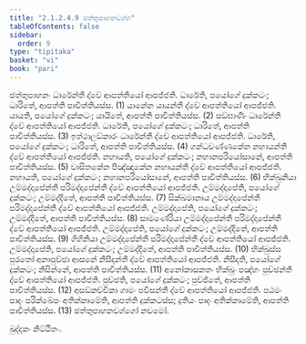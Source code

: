 ```yaml
---
title: "2.1.2.4.9 ඡත්තුපාහනවග්ග"
tableOfContents: false
sidebar:
  order: 9
type: "tipitaka"
basket: "vi"
book: "pari"
---
```



<DynamicBreadcrumb />

<Division number="239" book="pari">

<Paragraph number="968" book="pari">
ඡත්තුපාහනං ධාරේන්තී ද්වේ ආපත්තියෝ ආපජ්ජති. ධාරේති, පයෝගේ දුක්කටං; ධාරිතේ, ආපත්ති පාචිත්තියස්ස. (1)
</Paragraph>

<Paragraph number="969" book="pari">
යානේන යායන්තී ද්වේ ආපත්තියෝ ආපජ්ජති. යායති, පයෝගේ දුක්කටං; යායිතේ, ආපත්ති පාචිත්තියස්ස. (2)
</Paragraph>

<Paragraph number="970" book="pari">
සඞ්ඝාණිං ධාරේන්තී ද්වේ ආපත්තියෝ ආපජ්ජති. ධාරේති, පයෝගේ දුක්කටං; ධාරිතේ, ආපත්ති පාචිත්තියස්ස. (3)
</Paragraph>

<Paragraph number="971" book="pari">
ඉත්ථාලඞ්කාරං ධාරේන්තී ද්වේ ආපත්තියෝ ආපජ්ජති. ධාරේති, පයෝගේ දුක්කටං; ධාරිතේ, ආපත්ති පාචිත්තියස්ස. (4)
</Paragraph>

<Paragraph number="972" book="pari">
ගන්ධවණ්ණකේන නහායන්තී ද්වේ ආපත්තියෝ ආපජ්ජති. නහායති, පයෝගේ දුක්කටං; නහානපරියෝසානේ, ආපත්ති පාචිත්තියස්ස. (5)
</Paragraph>

<Paragraph number="973" book="pari">
වාසිතකේන පිඤ්ඤාකේන නහායන්තී ද්වේ ආපත්තියෝ ආපජ්ජති. නහායති, පයෝගේ දුක්කටං; නහානපරියෝසානේ, ආපත්ති පාචිත්තියස්ස. (6)
</Paragraph>

<Paragraph number="974" book="pari">
භික්ඛුනියා උම්මද්දාපේන්තී පරිමද්දාපේන්තී ද්වේ ආපත්තියෝ ආපජ්ජති. උම්මද්දාපේති, පයෝගේ දුක්කටං; උම්මද්දිතේ, ආපත්ති පාචිත්තියස්ස. (7)
</Paragraph>

<Paragraph number="975" book="pari">
සික්ඛමානාය උම්මද්දාපේන්තී පරිමද්දාපේන්තී ද්වේ ආපත්තියෝ ආපජ්ජති. උම්මද්දාපේති, පයෝගේ දුක්කටං; උම්මද්දිතේ, ආපත්ති පාචිත්තියස්ස. (8)
</Paragraph>

<Paragraph number="976" book="pari">
සාමණේරියා උම්මද්දාපේන්තී පරිමද්දාපේන්තී ද්වේ ආපත්තියෝ ආපජ්ජති. උම්මද්දාපේති, පයෝගේ දුක්කටං; උම්මද්දිතේ, ආපත්ති පාචිත්තියස්ස. (9)
</Paragraph>

<Paragraph number="977" book="pari">
ගිහිනියා උම්මද්දාපේන්තී පරිමද්දාපේන්තී ද්වේ ආපත්තියෝ ආපජ්ජති. උම්මද්දාපේති, පයෝගේ දුක්කටං; උම්මද්දිතේ, ආපත්ති පාචිත්තියස්ස. (10)
</Paragraph>

<Paragraph number="978" book="pari">
භික්ඛුස්ස පුරතෝ අනාපුච්ඡා ආසනේ නිසීදන්තී ද්වේ ආපත්තියෝ ආපජ්ජති. නිසීදති, පයෝගේ දුක්කටං; නිසින්නේ, ආපත්ති පාචිත්තියස්ස. (11)
</Paragraph>

<Paragraph number="979" book="pari">
අනෝකාසකතං භික්ඛුං පඤ්හං පුච්ඡන්තී ද්වේ ආපත්තියෝ ආපජ්ජති. පුච්ඡති, පයෝගේ දුක්කටං; පුච්ඡිතේ, ආපත්ති පාචිත්තියස්ස. (12)
</Paragraph>

<Paragraph number="980" book="pari">
අසඞ්කච්චිකා ගාමං පවිසන්තී ද්වේ ආපත්තියෝ ආපජ්ජති. පඨමං පාදං පරික්ඛේපං අතික්කාමේති, ආපත්ති දුක්කටස්ස; දුතියං පාදං අතික්කාමේති, ආපත්ති පාචිත්තියස්ස. (13)

</Paragraph>
</Division>

<Paragraph number="981" type="center" book="pari">
ඡත්තුපාහනවග්ගෝ නවමෝ.

  
ඛුද්දකං නිට්ඨිතං.
</Paragraph>